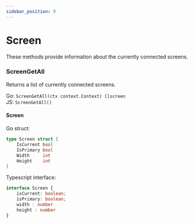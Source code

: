 ```yaml
---
sidebar_position: 9
---
```


# Screen

These methods provide information about the currently connected screens.

### ScreenGetAll

Returns a list of currently connected screens.

Go: `ScreenGetAll(ctx context.Context) []screen`<br/>
JS: `ScreenGetAll()`


#### Screen

Go struct:
```go
type Screen struct {
	IsCurrent bool
	IsPrimary bool
	Width     int
	Height    int
}
```

Typescript interface:
```ts
interface Screen {
    isCurrent: boolean;
    isPrimary: boolean;
    width : number
    height : number
}
```
